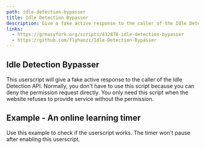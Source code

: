 ```yaml
---
path: idle-detection-bypasser
title: Idle Detection Bypasser
description: Give a fake active response to the caller of the Idle Detection API.
links:
  - https://greasyfork.org/scripts/432878-idle-detection-bypasser
  - https://github.com/flyhaozi/Idle-Detection-Bypasser
---
```

## Idle Detection Bypasser
This userscript will give a fake active response to the caller of the Idle Detection API.
Normally, you don't have to use this script because you can deny the permission request directly.
You only need this script when the website refuses to provide service without the permission.

## Example - An online learning timer
Use this example to check if the userscript works. The timer won't pause after enabling this userscript.

<IdleDetectionExample />